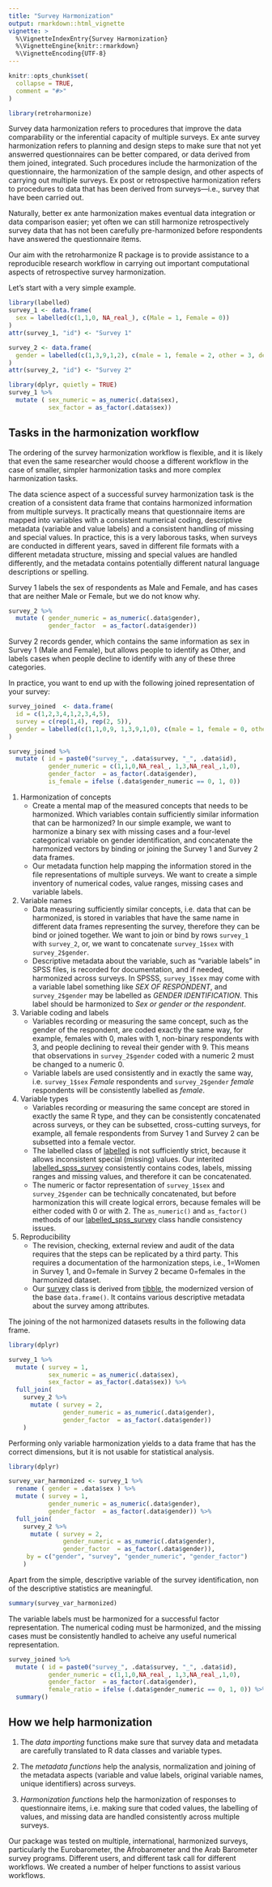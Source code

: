 ```yaml
---
title: "Survey Harmonization"
output: rmarkdown::html_vignette
vignette: >
  %\VignetteIndexEntry{Survey Harmonization}
  %\VignetteEngine{knitr::rmarkdown}
  %\VignetteEncoding{UTF-8}
---
```


```r
knitr::opts_chunk$set(
  collapse = TRUE,
  comment = "#>"
)
```

```r
library(retroharmonize)
```

Survey data harmonization refers to procedures that improve the data comparability or the inferential capacity of multiple surveys. Ex ante survey harmonization refers to planning and design steps to make sure that not yet answerred questionnaires can be better compared, or data derived from them joined, integrated. Such procedures include the harmonization of the questionnaire, the harmonization of the sample design, and other aspects of carrying out multiple surveys. Ex post or retrospective harmonization refers to procedures to data that has been derived from surveys---i.e., survey that have been carried out. 

Naturally, better ex ante harmonization makes eventual data integration or data comparison easier; yet often we can still harmonize retrospectively survey data that has not been carefully pre-harmonized before respondents have answered the questionnaire items.

Our aim with the retroharmonize R package is to provide assistance to a reproducible research workflow in carrying out important computational aspects of retrospective survey harmonization. 

Let's start with a very simple example.

```r
library(labelled)
survey_1 <- data.frame(
  sex = labelled(c(1,1,0, NA_real_), c(Male = 1, Female = 0))
)
attr(survey_1, "id") <- "Survey 1"

survey_2 <- data.frame(
  gender = labelled(c(1,3,9,1,2), c(male = 1, female = 2, other = 3, declined = 9))
)
attr(survey_2, "id") <- "Survey 2"
```


```r
library(dplyr, quietly = TRUE)
survey_1 %>%
  mutate ( sex_numeric = as_numeric(.data$sex), 
           sex_factor = as_factor(.data$sex))
```

## Tasks in the harmonization workflow

The ordering of the survey harmonization workflow is flexible, and it is likely that even the same researcher would choose a different workflow in the case of smaller, simpler harmonization tasks and more complex harmonization tasks.

The data science aspect of a successful survey harmonization task is the creation of a consistent data frame that contains harmonized information from multiple surveys. It practically means that questionnaire items are mapped into variables with a consistent numerical coding, descriptive metadata (variable and value labels) and a consistent handling of missing and special values. In practice, this is a very laborous tasks, when surveys are conducted in different years, saved in different file formats with a different metadata structure, missing and special values are handled differently, and the metadata contains potentially different natural language descriptions or spelling.

Survey 1 labels the sex of respondents as Male and Female, and has cases that are neither Male or Female, but we do not know why.

```r
survey_2 %>%
  mutate ( gender_numeric = as_numeric(.data$gender), 
           gender_factor  = as_factor(.data$gender))
```

Survey 2 records gender, which contains the same information as sex in Survey 1 (Male and Female), but allows people to identify as Other, and labels cases when people decline to identify with any of these three categories.

In practice, you want to end up with the following joined representation of your survey:

```r
survey_joined  <- data.frame(
  id = c(1,2,3,4,1,2,3,4,5),
  survey = c(rep(1,4), rep(2, 5)),
  gender = labelled(c(1,1,0,9, 1,3,9,1,0), c(male = 1, female = 0, other = 3, declined = 9))
)

survey_joined %>%
  mutate ( id = paste0("survey_", .data$survey, "_", .data$id),
           gender_numeric = c(1,1,0,NA_real_, 1,3,NA_real_,1,0), 
           gender_factor  = as_factor(.data$gender), 
           is_female = ifelse (.data$gender_numeric == 0, 1, 0))
```


1.  Harmonization of concepts
    *  Create a mental map of the measured concepts that needs to be harmonized. Which variables contain sufficiently similar information that can be harmonized? In our simple example, we want to harmonize a binary sex with missing cases and a four-level categorical variable on gender identification, and concatenate the harmonized vectors by binding or joining the Survey 1 and Survey 2 data frames.
    *  Our metadata function help mapping the information stored in the file representations of multiple surveys. We want to create a simple inventory of numerical codes, value ranges, missing cases and variable labels.
2.  Variable names
    *  Data measuring sufficiently similar concepts, i.e. data that can be harmonized, is stored in variables that have the same name in different data frames representing the survey, therefore they can be bind or joined together. We want to join or bind by rows `survey_1` with `survey_2`, or, we want to concatenate `survey_1$sex` with `survey_2$gender`.
    *  Descriptive metadata about the variable, such as "variable labels" in SPSS files, is recorded for documentation, and if needed, harmonized across surveys. In SPSSS,  `survey_1$sex` may come with a variable label something like *SEX OF RESPONDENT*, and `survey_2$gender` may be labelled as *GENDER IDENTIFICATION*. This label should be harmonized to *Sex or gender or the respondent*. 
3.  Variable coding and labels
    * Variables recording or measuring the same concept, such as the gender of the respondent, are coded exactly the same way, for example, females with 0, males with 1, non-binary respondents with 3, and people declining to reveal their gender with 9. This means that observations in `survey_2$gender` coded with a numeric 2 must be changed to a numeric 0.
    * Variable labels are used consistently and in exactly the same way, i.e. `survey_1$sex` *Female* respondents and `survey_2$gender` *female* respondents will be consistently labelled as *female*.
4.  Variable types
    * Variables recording or measuring the same concept are stored in exactly the same R type, and they can be consistently concatenated across surveys, or they can be subsetted, cross-cutting surveys, for example, all female respondents from Survey 1 and Survey 2 can be subsetted into a female vector.
    * The labelled class of [labelled](https://cran.r-project.org/web/packages/labelled/vignettes/intro_labelled.html) is not sufficiently strict, because it allows inconsistent special (missing) values.  Our interited [labelled_spss_survey](https://retroharmonize.dataobservatory.eu/reference/labelled_spss_survey.html) consistently contains codes, labels, missing ranges and missing values, and therefore it can be concatenated.
    * The numeric or factor representation of `survey_1$sex` and `survey_2$gender` can be technically concatenated, but before harmonization this will create logical errors, because females will be either coded with 0 or with 2. The `as_numeric()` and `as_factor()` methods of our [labelled_spss_survey](https://retroharmonize.dataobservatory.eu/reference/labelled_spss_survey.html)  class handle consistency issues.
5.  Reproducibility
    * The revision, checking, external review and audit of the data requires that the steps can be replicated by a third party. This requires a documentation of the harmonization steps, i.e., 1=Women in Survey 1, and 0=female in Survey 2 became 0=females in the harmonized dataset.
    * Our [survey](https://retroharmonize.dataobservatory.eu/reference/survey.html) class is derived from [tibble](https://tibble.tidyverse.org/), the modernized version of the base `data.frame()`. It contains various descriptive metadata about the survey among attributes.
    
The joining of the not harmonized datasets results in the following data frame.
    
```r
library(dplyr)

survey_1 %>%
  mutate ( survey = 1, 
           sex_numeric = as_numeric(.data$sex), 
           sex_factor = as_factor(.data$sex)) %>%
  full_join( 
    survey_2 %>%
      mutate ( survey = 2, 
               gender_numeric = as_numeric(.data$gender), 
               gender_factor  = as_factor(.data$gender))
    )

```  
    
Performing only variable harmonization yields to a data frame that has the correct dimensions, but it is not usable for statistical analysis. 

    
```r
library(dplyr)

survey_var_harmonized <- survey_1 %>%
  rename ( gender = .data$sex ) %>%
  mutate ( survey = 1, 
           gender_numeric = as_numeric(.data$gender), 
           gender_factor  = as_factor(.data$gender)) %>%
  full_join( 
    survey_2 %>%
      mutate ( survey = 2, 
               gender_numeric = as_numeric(.data$gender), 
               gender_factor  = as_factor(.data$gender)), 
     by = c("gender", "survey", "gender_numeric", "gender_factor")
    )

```      

Apart from the simple, descriptive variable of the survey identification, non of the descriptive statistics are meaningful.    

```r
summary(survey_var_harmonized)
```
The variable labels must be harmonized for a successful factor representation.  The numerical coding must be harmonized, and the missing cases must be consistently handled to acheive any useful numerical representation. 

```r
survey_joined %>%
  mutate ( id = paste0("survey_", .data$survey, "_", .data$id),
           gender_numeric = c(1,1,0,NA_real_, 1,3,NA_real_,1,0), 
           gender_factor  = as_factor(.data$gender), 
           female_ratio = ifelse (.data$gender_numeric == 0, 1, 0)) %>%
  summary()
```
## How we help harmonization

1. The *data importing* functions make sure that survey data and metadata are carefully translated to R data classes and variable types.  

2. The *metadata functions* help the analysis, normalization and joining of the metadata aspects (variable and value labels, original variable names, unique identifiers) across surveys.

3. *Harmonization functions* help the harmonization of responses to questionnaire items, i.e. making sure that coded values, the labelling of values, and missing data are handled consistently across multiple surveys.

Our package was tested on multiple, international, harmonized surveys, particularly the Eurobarometer, the Afrobarometer and the Arab Barometer survey programs. Different users, and different task call for different workflows.  We created a number of helper functions to assist various workflows.  
